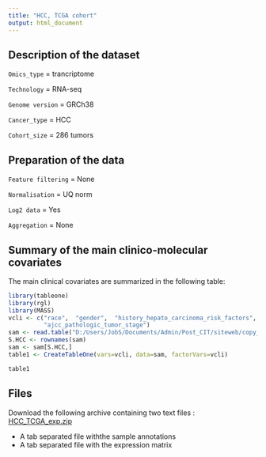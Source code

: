 ```yaml
---
title: "HCC, TCGA cohort"
output: html_document
---
```


## Description of the dataset

`Omics_type` = trancriptome

`Technology` = RNA-seq

`Genome version` = GRCh38

`Cancer_type` = HCC

`Cohort_size` = 286 tumors 

## Preparation of the data

`Feature filtering` = None

`Normalisation` = UQ norm

`Log2 data` = Yes

`Aggregation` = None


## Summary of the main clinico-molecular covariates

The main clinical covariates are summarized in the following table:

```r
library(tableone)
library(rgl)
library(MASS)
vcli <- c("race",  "gender",  "history_hepato_carcinoma_risk_factors", "tumor_grade",
          "ajcc_pathologic_tumor_stage")
sam <- read.table("D:/Users/JobS/Documents/Admin/Post_CIT/siteweb/copy_data_pubic/HCC_TCGA_exp/sample_annot_HCC_TCGA_exp.txt", sep="\t", header=T, fill=T, stringsAsFactors = F)
S.HCC <- rownames(sam)
sam <- sam[S.HCC,]
table1 <- CreateTableOne(vars=vcli, data=sam, factorVars=vcli)
```
```r
table1

```

## Files

Download the following archive containing two text files : [HCC_TCGA_exp.zip](https://github.com/gebican/gebican.github.io/tree/main/Data/HCC/HCC_TCGA_exp.zip)

* A tab separated file withthe sample annotations
* A tab separated file with the expression matrix 